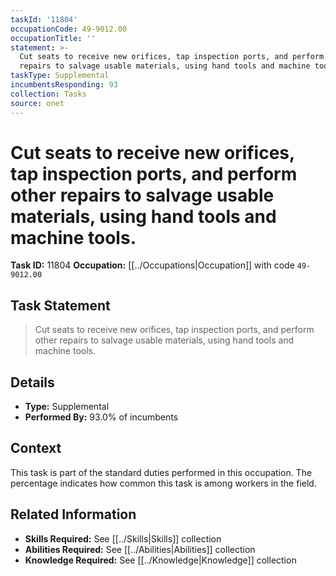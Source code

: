 ```yaml
---
taskId: '11804'
occupationCode: 49-9012.00
occupationTitle: ''
statement: >-
  Cut seats to receive new orifices, tap inspection ports, and perform other
  repairs to salvage usable materials, using hand tools and machine tools.
taskType: Supplemental
incumbentsResponding: 93
collection: Tasks
source: onet
---
```

# Cut seats to receive new orifices, tap inspection ports, and perform other repairs to salvage usable materials, using hand tools and machine tools.

**Task ID:** 11804
**Occupation:** [[../Occupations|Occupation]] with code `49-9012.00`

## Task Statement

> Cut seats to receive new orifices, tap inspection ports, and perform other repairs to salvage usable materials, using hand tools and machine tools.

## Details

- **Type:** Supplemental
- **Performed By:** 93.0% of incumbents

## Context

This task is part of the standard duties performed in this occupation. The percentage indicates how common this task is among workers in the field.

## Related Information

- **Skills Required:** See [[../Skills|Skills]] collection
- **Abilities Required:** See [[../Abilities|Abilities]] collection
- **Knowledge Required:** See [[../Knowledge|Knowledge]] collection

